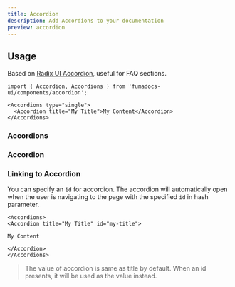 ```yaml
---
title: Accordion
description: Add Accordions to your documentation
preview: accordion
---
```


## Usage

Based on
[Radix UI Accordion](https://www.radix-ui.com/primitives/docs/components/accordion), useful for FAQ sections.

```tsx
import { Accordion, Accordions } from 'fumadocs-ui/components/accordion';

<Accordions type="single">
  <Accordion title="My Title">My Content</Accordion>
</Accordions>
```

### Accordions

<AutoTypeTable path="./content/docs/ui/props.ts" name="AccordionsProps" />

### Accordion

<AutoTypeTable path="./content/docs/ui/props.ts" name="AccordionProps" />

### Linking to Accordion

You can specify an `id` for accordion. The accordion will automatically open when the user is navigating to the page with the specified `id` in hash parameter.

```mdx
<Accordions>
<Accordion title="My Title" id="my-title">

My Content

</Accordion>
</Accordions>
```

> The value of accordion is same as title by default. When an id presents, it will be used as the value instead.

